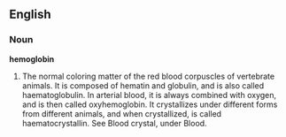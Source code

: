 ==English==

===Noun===

'''hemoglobin'''

#The normal coloring matter of the red blood corpuscles of vertebrate animals. It is composed of hematin and globulin, and is also called haematoglobulin. In arterial blood, it is always combined with oxygen, and is then called oxyhemoglobin. It crystallizes under different forms from different animals, and when crystallized, is called haematocrystallin. See Blood crystal, under Blood.